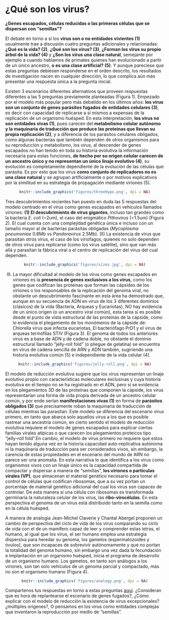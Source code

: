 # ¿Qué son los virus? {#WhatVirusAre}

<!--Los virus son nano-organismos y tal vez constituyen un imperio de la vida  {#VSeeds} -->

**¿Genes escapados, células reducidas o las primeras células que se dispersan con “semillas”? **

El debate en torno a si los **virus son o no entidades vivientes (1)** usualmente trae a discusión cuatro preguntas adicionales y relacionadas: **¿Qué es la vida? (2)**, **¿Qué son los virus? (3)**, **¿Forman los virus su propio árbol de la vida? (4)** y **¿Son los virus una clase natural**, semejante por ejemplo a cuando hablamos de primates quienes han evolucionado a partir de un único ancestro, **o es una clase artificial? (5)**. Y aunque pareciese que estas preguntas debiesen responderse en el orden descrito, los resultados de investigación nacen en cualquier dirección, lo que complica aún más presentar una respuesta única a la pregunta inicial.

Existen 3 escenarios diferentes alternativos que proveen respuestas diferentes a las 5 preguntas previamente planteadas (Figura 1). Empezado por el modelo más popular pero más debatido en los últimos años: **los virus son un conjunto de genes parásitos fugados de entidades celulares (3)**, es decir con capacidad de replicarse a sí mismos a expensas de la replicación de un organismo huésped. En esta interpretación, **los virus no son entidades vivas (1)**, pues carecen del **metabolismo celular autónomo y la maquinaria de traducción que produce las proteínas que llevan su propia replicación (2)**, y a diferencia de los parásitos celulares obligados, como algunas bacterias que también dependen de otros organismos para su reproducción y metabolismo, los virus, al descender de genes escapados no han tenido en toda su historia evolutiva la información necesaria para estas funciones, **de hecho por su origen celular carecen de un ancestro único y no representan un único linaje evolutivo (4)**, su evolución es completamente dependiente de la evolución de las células que parásita. Es por esto que los virus **como conjunto de replicadores no es una clase natural** y se agrupan artificialmente o por motivos explicativos por la similitud en su estrategia de propagación mediante viriones (5).


<center>
```r
knitr::include_graphics('figures/threeHypo.png', dpi = NA)
```
</center>
 

Tres descubrimientos recientes han puesto en duda las 5 respuestas del modelo centrado en el virus como genes escapados en vehículos llamados viriones: **(1) El descubrimiento de virus gigantes**, incluso tan grandes como la bacteria *E. coli* (~2um), el caso del enigmático *Pithovirus* (~1.5um) (Figura 2). El cual cuenta con una complejidad genética única e incluso con un tamaño mayor al de bacterias parásitas obligadas (*Mycoplasma pneumoniae* 0.8Mb vs *Pandoravirus* 2.5Mb). (II) La existencia de virus que parasitan otros virus, el caso de los viriofagos, quienes no solo dependen de otros virus para replicarse (como los virus satélite), sino que van más allá y parasitan la fábrica viral o el centro de replicación del virus del cual dependen. 

<center>
```r
knitr::include_graphics('figures/sizes.jpg', dpi = NA)
```
</center>

(III) La mayor dificultad al modelo de los virus como genes escapados en viriones es la **presencia de genes exclusivos a los virus**, como los genes que codifican las proteínas que forman las cápsides de los viriones o los responsables de la replicación del genoma viral, no obstante un descubrimiento fascinante en esta área ha demostrado que, aunque en su secuencia de ADN en virus de los 3 diferentes dominios (clásicos) de la vida (Bacteria, Arqueas y Eucariotas), NO hay evidencia de un único origen (o un ancestro viral común), esta tarea si es posible desde el punto de vista estructural de las proteínas de la cápside, como lo evidencia el plegamiento de los monómeros de la cápside de: Chlorella virus que infecta eucariotas, El bacteriófago PrD1 y el virus de arqueas termófilas STIV (Figura 3). El genoma de todos los anteriores virus es a base de ADN y de cadena doble, no obstante el dominio estructural llamado “jelly-roll fold” (o pliegue de gelatina) se encuentra en virus de cadena sencilla de ARN y ADN también, sugiriendo una historia evolutiva común (5) e independiente de la vida celular (4).

<center>
```r
knitr::include_graphics('figures/jelly-roll.png', dpi = NA)
```
</center>


El modelo de reducción evolutiva sugiere que los virus representan un linaje evolutivo propio con características moleculares exclusivas y cuya historia evolutiva en el tiempo no se ha registrado en el ADN, pero si se evidencia en los plegamientos 3D de las proteínas que componen la cápside, los virus representarían una forma de vida propia derivada de un ancestro celular común, y por ende serían **manifestaciones vivas (1)** en forma de **parásitos obligados (3)** que precisamente roban la maquinaria de traducción de células mientras las parasitan. Este modelo se diferencia del escenario virus primero, en tanto que abarca solo aquellos virus a los que es posible rastrear una ancestría común, en cierto sentido el modelo de reducción evolutiva requiere el modelo de genes escapados para explicar ciertas familias virales atípicas o que carecen los plegamientos proteicos tipo “jelly-roll fold”.En cambio, el modelo de virus primero no requiere qué estos hayan tenido alguna vez en la historia capacidad auto-replicativa autónoma ni la maquinaria de traducción para ser considerados vivos, sin embargo, la carencia de estas propiedades en el escenario del mundo de ARN no parece ser una anomalía. En esta narrativa lo que identifica a los virus como organismos vivos con un linaje único es la capacidad compartida de compactar y dispersar a manera de "semillas", **los viriones o partículas virales (VP)**, que almacenan el material genético necesario para tomar el control de células que codifican ribosomas, que a su vez portan un porcentaje de material genético adicional del cual los virus son capaces de controlar. De esta manera sí una célula con ribosomas es transformada germinaría la naturaleza celular de los virus, las **ribo-virocélulas**. En esta perspectiva el genoma de un virus está distribuido tanto en la semilla como en la célula huésped.

A manera de analogía Jean-Michel Claverie y Chantal Abergel proponen un cambio de perspectiva del ciclo de vida de los virus comparando su ciclo de vida con el de un mamífero capaz de leer y comprender estas letras, el humano,  al igual que los virus, el ser humano emplea una estrategia dispersiva para heredar su genoma, los gametos (espermatozoides y óvulos), que son incapaces de sobrevivir autónomamente y que no portan la totalidad del genoma humano, sin embargo una vez dada la fecundación e implantación en un organismo huésped, inicia el programa de desarrollo de un organismo humano. Los gametos, en tanto son análogos a los viriones, son tan solo vehículos de un genoma parcial y compactado, más no son el organismo humano (Figura 4). 

<center>
```r
knitr::include_graphics('figures/analogy.png', dpi = NA)
```
</center>

Compartenos tus respuestas en torno a estas preguntas [aquí](https://www.facebook.com/permalink.php?story_fbid=145223737202449&id=107088044349352). ¿Consideran que es hora de replantearse el escenario de genes fugados?, ¿Cómo explicar con el modelo de reducción la existencia de virus excepcionales? ¿múltiples orígenes?, O pensamos en los virus como entidades complejas que inventaron la reproducción por medio de “semillas”.
